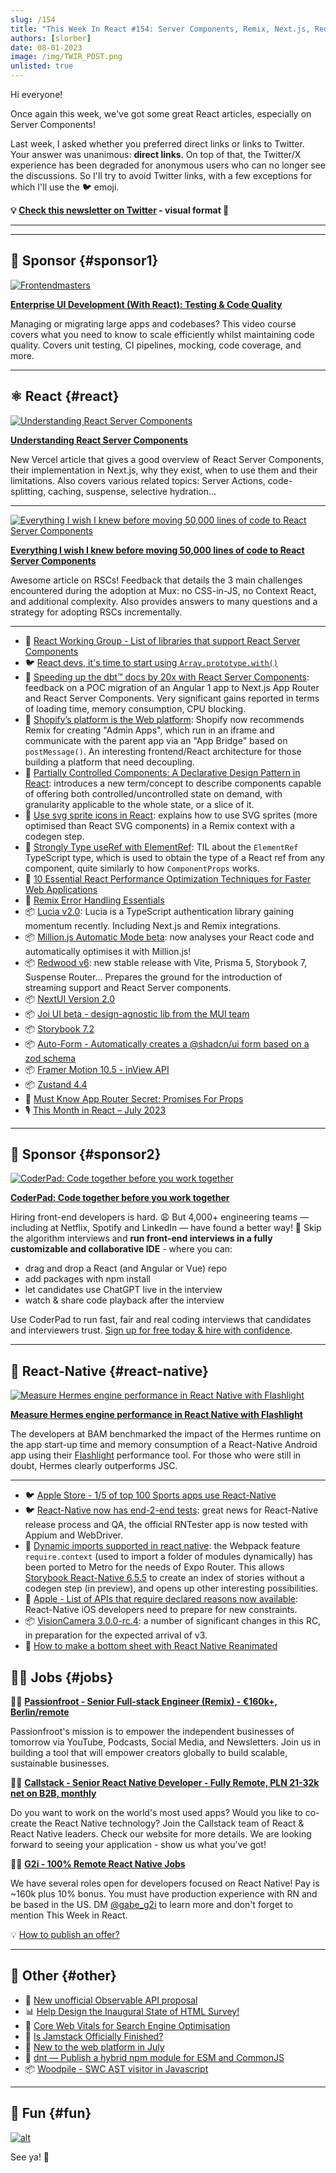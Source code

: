 ```yaml
---
slug: /154
title: "This Week In React #154: Server Components, Remix, Next.js, Redwood, Million, Lucia, ElementRef, Partially Controlled, SVG Sprites, Storybook, Hermes, require.context..."
authors: [slorber]
date: 08-01-2023
image: /img/TWIR_POST.png
unlisted: true
---
```


Hi everyone!

Once again this week, we've got some great React articles, especially on Server Components!

Last week, I asked whether you preferred direct links or links to Twitter. Your answer was unanimous: **direct links**. On top of that, the Twitter/X experience has been degraded for anonymous users who can no longer see the discussions. So I'll try to avoid Twitter links, with a few exceptions for which I'll use the 🐦 emoji.

<!-- truncate -->

**💡 [Check this newsletter on Twitter](https://slo.im/thread) - visual format 🎨**

---


<Support />

---

## 💸 Sponsor {#sponsor1}

[![Frontendmasters](/emails/issues/151/frontendmasters.png)](https://frontendmasters.com/courses/enterprise-ui-dev/?utm_source=email&utm_medium=thisweekinreact&utm_content=uidev)

**[Enterprise UI Development (With React): Testing & Code Quality](https://frontendmasters.com/courses/enterprise-ui-dev/?utm_source=email&utm_medium=thisweekinreact&utm_content=uidev)**

Managing or migrating large apps and codebases? This video course covers what you need to know to scale efficiently whilst maintaining code quality. Covers unit testing, CI pipelines, mocking, code coverage, and more.

---

## ⚛️ React {#react}

[![Understanding React Server Components](/emails/issues/154/understandingrsc.jpg)](https://vercel.com/blog/understanding-react-server-components)

[**Understanding React Server Components**](https://vercel.com/blog/understanding-react-server-components)

New Vercel article that gives a good overview of React Server Components, their implementation in Next.js, why they exist, when to use them and their limitations. Also covers various related topics: Server Actions, code-splitting, caching, suspense, selective hydration...

---

[![Everything I wish I knew before moving 50,000 lines of code to React Server Components](/emails/issues/154/everythingrsc.jpg)](https://www.mux.com/blog/what-are-react-server-components)

[**Everything I wish I knew before moving 50,000 lines of code to React Server Components**](https://www.mux.com/blog/what-are-react-server-components)

Awesome article on RSCs! Feedback that details the 3 main challenges encountered during the adoption at Mux: no CSS-in-JS, no Context React, and additional complexity. Also provides answers to many questions and a strategy for adopting RSCs incrementally.

---

- 👀 [React Working Group - List of libraries that support React Server Components](https://github.com/reactwg/server-components/discussions/6)
- 🐦 [React devs, it's time to start using `Array.prototype.with()`](https://twitter.com/sebastienlorber/status/1686059338647957509)
- 📜 [Speeding up the dbt™ docs by 20x with React Server Components](https://dagster.io/blog/dbt-docs-on-react): feedback on a POC migration of an Angular 1 app to Next.js App Router and React Server Components. Very significant gains reported in terms of loading time, memory consumption, CPU blocking.
- 📜 [Shopify’s platform is the Web platform](https://shopify.engineering/shopifys-platform-is-the-web-platform): Shopify now recommends Remix for creating "Admin Apps", which run in an iframe and communicate with the parent app via an "App Bridge" based on `postMessage()`. An interesting frontend/React architecture for those building a platform that need decoupling.
- 📜 [Partially Controlled Components: A Declarative Design Pattern in React](https://www.jameskerr.blog/posts/partially-controlled-react-components/): introduces a new term/concept to describe components capable of offering both controlled/uncontrolled state on demand, with granularity applicable to the whole state, or a slice of it.
- 📜 [Use svg sprite icons in React](https://www.jacobparis.com/content/svg-icons): explains how to use SVG sprites (more optimised than React SVG components) in a Remix context with a codegen step.
- 📜 [Strongly Type useRef with ElementRef](https://www.totaltypescript.com/strongly-type-useref-with-elementref): TIL about the `ElementRef` TypeScript type, which is used to obtain the type of a React ref from any component, quite similarly to how `ComponentProps` works.
- 📜 [10 Essential React Performance Optimization Techniques for Faster Web Applications](https://techreactlearning.blogspot.com/2023/07/10-essential-react-performance.html)
- 📜 [Remix Error Handling Essentials](https://otiv.dev/blog/essential-remix-error-handling)
- 📦 [Lucia v2.0](https://lucia-auth.com/blog/lucia-2): Lucia is a TypeScript authentication library gaining momentum recently. Including Next.js and Remix integrations.
- 📦 [Million.js Automatic Mode beta](https://million.dev/docs/automatic): now analyses your React code and automatically optimises it with Million.js!
- 📦 [Redwood v6](https://github.com/redwoodjs/redwood/releases/tag/v6.0.0): new stable release with Vite, Prisma 5, Storybook 7, Suspense Router... Prepares the ground for the introduction of streaming support and React Server components.
- 📦 [NextUI Version 2.0](https://nextui.org/blog/nextui-v2)
- 📦 [Joi UI beta - design-agnostic lib from the MUI team](https://mui.com/joy-ui/getting-started/)
- 📦 [Storybook 7.2](https://storybook.js.org/blog/july-2023-update/)
- 📦 [Auto-Form - Automatically creates a @shadcn/ui form based on a zod schema](https://github.com/vantezzen/auto-form)
- 📦 [Framer Motion 10.5 - inView API](https://www.framer.com/motion/in-view/)
- 📦 [Zustand 4.4](https://github.com/pmndrs/zustand/releases/tag/v4.4.0)
- 🎥 [Must Know App Router Secret: Promises For Props](https://www.youtube.com/watch?v=ViVa5JPGrf4)
- 🎙️ [This Month in React – July 2023](https://podcasters.spotify.com/pod/show/reactiflux/episodes/This-Month-in-React--July-2023-e27ijk5)

<SubscribeFormEmbed placement="middle" />

---

## 💸 Sponsor {#sponsor2}

[![CoderPad: Code together before you work together](/emails/issues/154/coderpad.png)](https://coderpad.io/?utm_medium=3pmedia&utm_source=ThisWeekInReact&utm_campaign=23-Q3-3PMedia-ThisWeekInReact-ACQ-All-Global-Newsletter)

[**CoderPad: Code together before you work together**](https://coderpad.io/?utm_medium=3pmedia&utm_source=ThisWeekInReact&utm_campaign=23-Q3-3PMedia-ThisWeekInReact-ACQ-All-Global-Newsletter)

Hiring front-end developers is hard. 😩 But 4,000+ engineering teams — including at Netflix, Spotify and LinkedIn — have found a better way! 🤠 Skip the algorithm interviews and **run front-end interviews in a fully customizable and collaborative IDE** - where you can:

- drag and drop a React (and Angular or Vue) repo
- add packages with npm install
- let candidates use ChatGPT live in the interview
- watch & share code playback after the interview

Use CoderPad to run fast, fair and real coding interviews that candidates and interviewers trust. [Sign up for free today & hire with confidence](https://coderpad.io/?utm_medium=3pmedia&utm_source=ThisWeekInReact&utm_campaign=23-Q3-3PMedia-ThisWeekInReact-ACQ-All-Global-Newsletter).

---

## 📱 React-Native {#react-native}

[![Measure Hermes engine performance in React Native with Flashlight](/emails/issues/154/hermes.jpg)](https://www.bam.tech/article/measure-hermes-engine-performance-in-react-native-with-flashlight)

[**Measure Hermes engine performance in React Native with Flashlight**](https://www.bam.tech/article/measure-hermes-engine-performance-in-react-native-with-flashlight)

The developers at BAM benchmarked the impact of the Hermes runtime on the app start-up time and memory consumption of a React-Native Android app using their [Flashlight](https://github.com/bamlab/flashlight) performance tool. For those who were still in doubt, Hermes clearly outperforms JSC.

---

- 🐦 [Apple Store - 1/5 of top 100 Sports apps use React-Native](https://twitter.com/Baconbrix/status/1684579413688750082)
- 🐦 [React-Native now has end-2-end tests](https://twitter.com/SzymonRybczak/status/1684870142839160832): great news for React-Native release process and QA, the official RNTester app is now tested with Appium and WebDriver.
- 📜 [Dynamic imports supported in react native](https://dev.to/dannyhw/dynamic-imports-supported-in-react-native-273j): the Webpack feature `require.context` (used to import a folder of modules dynamically) has been ported to Metro for the needs of Expo Router. This allows [Storybook React-Native 6.5.5](https://github.com/storybookjs/react-native/releases/tag/v6.5.5) to create an index of stories without a codegen step (in preview), and opens up other interesting possibilities.
- 📜 [Apple - List of APIs that require declared reasons now available](https://developer.apple.com/news/?id=z6fu1dcu): React-Native iOS developers need to prepare for new constraints.
- 📦 [VisionCamera 3.0.0-rc.4](https://github.com/mrousavy/react-native-vision-camera/releases/tag/v3.0.0-rc.4): a number of significant changes in this RC, in preparation for the expected arrival of v3.
- 🎥 [How to make a bottom sheet with React Native Reanimated](https://www.youtube.com/watch?v=lYYiuXcTnnE)

## 🧑‍💻 Jobs {#jobs}

🧑‍💼 [**Passionfroot - Senior Full-stack Engineer (Remix) - €160k+, Berlin/remote**](https://passionfroot.recruitee.com/o/senior-fullstack-engineer)

Passionfroot's mission is to empower the independent businesses of tomorrow via YouTube, Podcasts, Social Media, and Newsletters. Join us in building a tool that will empower creators globally to build scalable, sustainable businesses.

🧑‍💼 [**Callstack - Senior React Native Developer - Fully Remote, PLN 21-32k net on B2B, monthly**](https://www.callstack.com/senior-react-native-developer)

Do you want to work on the world's most used apps? Would you like to co-create the React Native technology? Join the Callstack team of React & React Native leaders. Check our website for more details. We are looking forward to seeing your application - show us what you've got!

🧑‍💼 [**G2i - 100% Remote React Native Jobs**](https://twitter.com/gabe_g2i/status/1563204813881425926?s=20&t=ArRLC77BpRwXXCdx8fnUqw)

We have several roles open for developers focused on React Native! Pay is ~160k plus 10% bonus. You must have production experience with RN and be based in the US. DM [@gabe_g2i](https://twitter.com/gabe_g2i) to learn more and don't forget to mention This Week in React.

💡 [How to publish an offer?](https://thisweekinreact.com/sponsor)

---

## 🔀 Other {#other}

- 👀 [New unofficial Observable API proposal](https://github.com/domfarolino/observable)
- 📊 [Help Design the Inaugural State of HTML Survey!](https://lea.verou.me/blog/2023/design-state-of-html/)
- 📜 [Core Web Vitals for Search Engine Optimisation](https://csswizardry.com/2023/07/core-web-vitals-for-search-engine-optimisation/)
- 📜 [Is Jamstack Officially Finished?](https://remotesynthesis.com/blog/goodbye-jamstack/)
- 📜 [New to the web platform in July](https://web.dev/web-platform-07-2023/)
- 📜 [dnt — Publish a hybrid npm module for ESM and CommonJS](https://deno.com/blog/publish-esm-cjs-module-dnt)
- 📦 [Woodpile - SWC AST visitor in Javascript](https://github.com/kwonoj/woodpile)

---

## 🤭 Fun {#fun}

[![alt](/emails/issues/154/meme.jpg)](https://twitter.com/fireship_dev/status/1684324664699674625)

See ya! 👋
